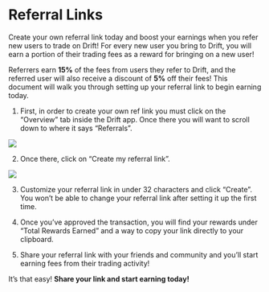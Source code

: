 # Referral Links

Create your own referral link today and boost your earnings when you refer new users to trade on Drift! For every new user you bring to Drift, you will earn a portion of their trading fees as a reward for bringing on a new user!

Referrers earn **15%** of the fees from users they refer to Drift, and the referred user will also receive a discount of **5%** off their fees! This document will walk you through setting up your referral link to begin earning today.

1. First, in order to create your own ref link you must click on the “Overview” tab inside the Drift app. Once there you will want to scroll down to where it says “Referrals”.

![](public/assets/ref-1.png)

2. Once there, click on “Create my referral link”.

![](public/assets/ref-2.png)

3. Customize your referral link in under 32 characters and click “Create”. You won’t be able to change your referral link after setting it up the first time.

[](public/assets/ref-3.png)

4. Once you’ve approved the transaction, you will find your rewards under “Total Rewards Earned” and a way to copy your link directly to your clipboard.

[](public/assets/ref-4.png)

5. Share your referral link with your friends and community and you’ll start earning fees from their trading activity!

It’s that easy! **Share your link and start earning today!**